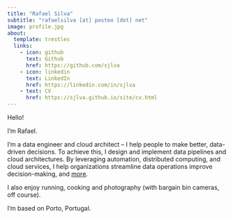 ---
title: "Rafael Silva"
subtitle: "rafaelsilva [at] posteo [dot] net"
image: profile.jpg
about: 
  template: trestles
  links:
    - icon: github
      text: Github
      href: https://github.com/sjlva
    - icon: linkedin
      text: LinkedIn
      href: https://linkedin.com/in/sjlva
    - text: CV
      href: https://sjlva.github.io/site/cv.html
---

Hello!

I’m Rafael.

I’m a data engineer and cloud architect – I help people to make better, data-driven decisions. To achieve this, I design and implement data pipelines and  cloud architectures. By leveraging automation, distributed computing, and cloud services, I help organizations streamline data operations improve decision-making, and [more](cv.qmd).

I also enjoy running, cooking and photography (with bargain bin cameras, off course). 

I'm based on Porto, Portugal.
